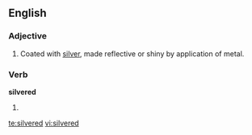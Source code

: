 ==English==

===Adjective===
{{en-adj}}

# Coated with [[silver]], made reflective or shiny by application of metal.

===Verb===
'''silvered'''

# {{past of|[[silver]]}}

[[te:silvered]]
[[vi:silvered]]
